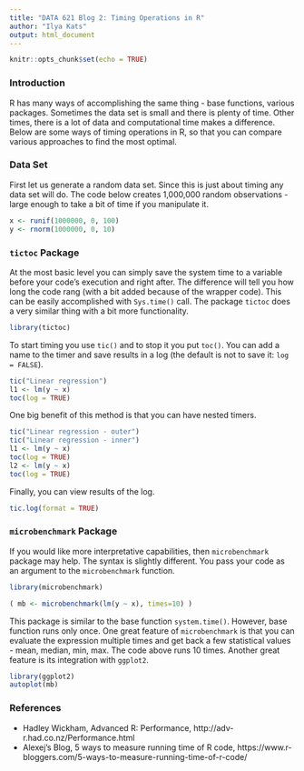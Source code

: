 ```yaml
---
title: "DATA 621 Blog 2: Timing Operations in R"
author: "Ilya Kats"
output: html_document
---
```


```r
knitr::opts_chunk$set(echo = TRUE)
```

### Introduction

R has many ways of accomplishing the same thing - base functions, various packages. Sometimes the data set is small and there is plenty of time. Other times, there is a lot of data and computational time makes a difference. Below are some ways of timing operations in R, so that you can compare various approaches to find the most optimal.

### Data Set

First let us generate a random data set. Since this is just about timing any data set will do. The code below creates 1,000,000 random observations - large enough to take a bit of time if you manipulate it.

```r
x <- runif(1000000, 0, 100)
y <- rnorm(1000000, 0, 10)
```

### `tictoc` Package

At the most basic level you can simply save the system time to a variable before your code's execution and right after. The difference will tell you how long the code rang (with a bit added because of the wrapper code). This can be easily accomplished with `Sys.time()` call. The package `tictoc` does a very similar thing with a bit more functionality.

```r
library(tictoc)
```

To start timing you use `tic()` and to stop it you put `toc()`. You can add a name to the timer and save results in a log (the default is not to save it: `log = FALSE`).

```r
tic("Linear regression")
l1 <- lm(y ~ x)
toc(log = TRUE)
```

One big benefit of this method is that you can have nested timers. 

```r
tic("Linear regression - outer")
tic("Linear regression - inner")
l1 <- lm(y ~ x)
toc(log = TRUE)
l2 <- lm(y ~ x)
toc(log = TRUE)
```

Finally, you can view results of the log. 

```r
tic.log(format = TRUE)
```

### `microbenchmark` Package

If you would like more interpretative capabilities, then `microbenchmark` package may help. The syntax is slightly different. You pass your code as an argument to the `microbenchmark` function. 

```r
library(microbenchmark)

( mb <- microbenchmark(lm(y ~ x), times=10) )
```

This package is similar to the base function `system.time()`. However, base function runs only once. One great feature of `microbenchmark` is that you can evaluate the expression multiple times and get back a few statistical values - mean, median, min, max. The code above runs 10 times. Another great feature is its integration with `ggplot2`. 

```r
library(ggplot2)
autoplot(mb)
```

### References

- Hadley Wickham, Advanced R: Performance, http://adv-r.had.co.nz/Performance.html
- Alexej's Blog, 5 ways to measure running time of R code, https://www.r-bloggers.com/5-ways-to-measure-running-time-of-r-code/
